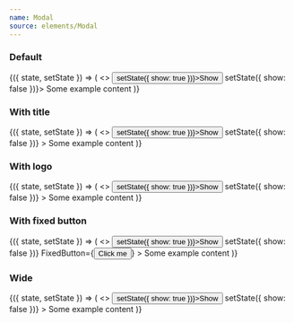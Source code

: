```yaml
---
name: Modal
source: elements/Modal
---
```


### Default

<Playground>
  <State initial={{ show: false }}>
    {({ state, setState }) => (
      <>
        <Button onClick={() => setState({ show: true })}>Show</Button>
        <Modal show={state.show} onClose={() => setState({ show: false })}>
          <Text variant='md'>Some example content</Text>
        </Modal>
      </>
    )}
  </State>
</Playground>

### With title

<Playground>
  <State initial={{ show: false }}>
    {({ state, setState }) => (
      <>
        <Button onClick={() => setState({ show: true })}>Show</Button>
        <Modal
          title="Modal Title"
          show={state.show}
          onClose={() => setState({ show: false })}
        >
          <Text variant='md'>Some example content</Text>
        </Modal>
      </>
    )}
  </State>
</Playground>

### With logo

<Playground>
  <State initial={{ show: false }}>
    {({ state, setState }) => (
      <>
        <Button onClick={() => setState({ show: true })}>Show</Button>
        <Modal
          title="Modal Title"
          hasLogo
          show={state.show}
          onClose={() => setState({ show: false })}
        >
          <Text variant='md'>Some example content</Text>
        </Modal>
      </>
    )}
  </State>
</Playground>

### With fixed button

<Playground>
  <State initial={{ show: false }}>
    {({ state, setState }) => (
      <>
        <Button onClick={() => setState({ show: true })}>Show</Button>
        <Modal
          title="Modal Title"
          show={state.show}
          onClose={() => setState({ show: false })}
					FixedButton={<Button width="100%">Click me</Button>}
        >
          <Text variant='md'>Some example content</Text>
        </Modal>
      </>
    )}
  </State>
</Playground>

### Wide

<Playground>
  <State initial={{ show: false }}>
    {({ state, setState }) => (
      <>
        <Button onClick={() => setState({ show: true })}>Show</Button>
        <Modal
					isWide
          show={state.show}
          onClose={() => setState({ show: false })}
        >
          <Text variant='md'>Some example content</Text>
        </Modal>
      </>
    )}
  </State>
</Playground>
